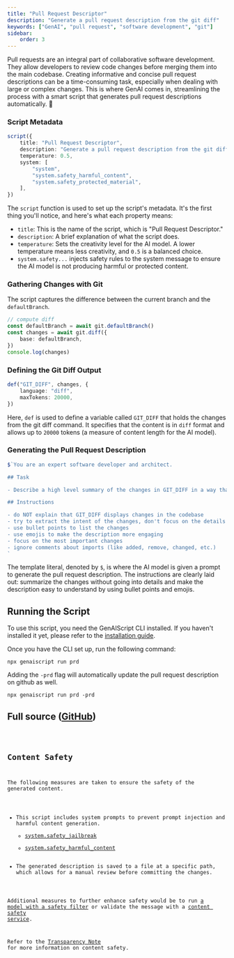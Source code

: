 ```yaml
---
title: "Pull Request Descriptor"
description: "Generate a pull request description from the git diff"
keywords: ["GenAI", "pull request", "software development", "git"]
sidebar:
    order: 3
---
```



Pull requests are an integral part of collaborative software development.
They allow developers to review code changes before merging them into the main codebase.
Creating informative and concise pull request descriptions can be a time-consuming task, especially when dealing with large or complex changes.
This is where GenAI comes in, streamlining the process with a smart script that generates pull request descriptions automatically. 🚀

### Script Metadata

```ts wrap
script({
    title: "Pull Request Descriptor",
    description: "Generate a pull request description from the git diff",
    temperature: 0.5,
    system: [
        "system",
        "system.safety_harmful_content",
        "system.safety_protected_material",
    ],
})
```

The `script` function is used to set up the script's metadata. It's the first thing you'll notice, and here's what each property means:

-   `title`: This is the name of the script, which is "Pull Request Descriptor."
-   `description`: A brief explanation of what the script does.
-   `temperature`: Sets the creativity level for the AI model. A lower temperature means less creativity, and `0.5` is a balanced choice.
-   `system.safety...` injects safety rules to the system message to ensure the AI model is not producing harmful or protected content.

### Gathering Changes with Git

The script captures the difference between the current branch and the `defaultBranch`.

```ts
// compute diff
const defaultBranch = await git.defaultBranch()
const changes = await git.diff({
    base: defaultBranch,
})
console.log(changes)
```

### Defining the Git Diff Output

```ts
def("GIT_DIFF", changes, {
    language: "diff",
    maxTokens: 20000,
})
```

Here, `def` is used to define a variable called `GIT_DIFF` that holds the changes from the git diff command. It specifies that the content is in `diff` format and allows up to `20000` tokens (a measure of content length for the AI model).

### Generating the Pull Request Description

```ts
$`You are an expert software developer and architect.

## Task

- Describe a high level summary of the changes in GIT_DIFF in a way that a software engineer will understand.

## Instructions

- do NOT explain that GIT_DIFF displays changes in the codebase
- try to extract the intent of the changes, don't focus on the details
- use bullet points to list the changes
- use emojis to make the description more engaging
- focus on the most important changes
- ignore comments about imports (like added, remove, changed, etc.)
`
```

The template literal, denoted by `$`, is where the AI model is given a prompt to generate the pull request description. The instructions are clearly laid out: summarize the changes without going into details and make the description easy to understand by using bullet points and emojis.

## Running the Script

To use this script, you need the GenAIScript CLI installed. If you haven't installed it yet, please refer to the [installation guide](https://microsoft.github.io/genaiscript/getting-started/installation).

Once you have the CLI set up, run the following command:

```shell
npx genaiscript run prd
```

Adding the `-prd` flag will automatically update the pull request description on github as well.

```shell
npx genaiscript run prd -prd
```

## Full source ([GitHub](https://github.com/microsoft/genaiscript/blob/main/packages/vscode/genaisrc/prd.genai.mts))

<Code code={source} wrap={true} lang="ts" title="prd.genai.mts" />

## Content Safety

The following measures are taken to ensure the safety of the generated content.

-   This script includes system prompts to prevent prompt injection and harmful content generation.
    -   [system.safety_jailbreak](/genaiscript/reference/scripts/system#systemsafety_jailbreak)
    -   [system.safety_harmful_content](/genaiscript/reference/scripts/system#systemsafety_harmful_content)
-   The generated description is saved to a file at a specific path, which allows for a manual review before committing the changes.

Additional measures to further enhance safety would be to run [a model with a safety filter](https://learn.microsoft.com/en-us/azure/ai-services/openai/concepts/content-filter?tabs=warning%2Cuser-prompt%2Cpython-new)
or validate the message with a [content safety service](/genaiscript/reference/scripts/content-safety).

Refer to the [Transparency Note](/genaiscript/reference/transparency-note/) for more information on content safety.
